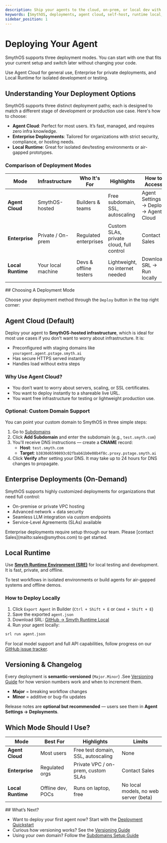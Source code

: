```yaml
---
description: Ship your agents to the cloud, on-prem, or local dev with version control and zero-downtime rollouts.
keywords: [SmythOS, deployments, agent cloud, self-host, runtime local, CI/CD]
sidebar_position: 1
---
```


# Deploying Your Agent

SmythOS supports three deployment modes. You can start with one that fits your current setup and switch later without changing your code.

<InfoCallout title="TL;DR">
Use Agent Cloud for general use, Enterprise for private deployments, and Local Runtime for isolated development or testing.
</InfoCallout>

<Spacer size="md" />

## Understanding Your Deployment Options

SmythOS supports three distinct deployment paths; each is designed to match a different stage of development or production use case. Here's how to choose:

- **Agent Cloud**: Perfect for most users. It’s fast, managed, and requires zero infra knowledge.
- **Enterprise Deployments**: Tailored for organizations with strict security, compliance, or hosting needs.
- **Local Runtime**: Great for isolated dev/testing environments or air-gapped prototypes.

<Spacer size="md" />

### Comparison of Deployment Modes

| Mode              | Infrastructure     | Who It's For           | Highlights                               | How to Access                         |
| ----------------- | ------------------ | ---------------------- | ---------------------------------------- | ------------------------------------- |
| **Agent Cloud**   | SmythOS-hosted     | Builders & teams       | Free subdomain, SSL, autoscaling         | Agent Settings → Deploy → Agent Cloud |
| **Enterprise**    | Private / On-prem  | Regulated enterprises  | Custom SLAs, private cloud, full control | Contact Sales                         |
| **Local Runtime** | Your local machine | Devs & offline testers | Lightweight, no internet needed          | Download SRL → Run locally            |

<Spacer size="md" />
## Choosing A Deployment Mode

Choose your deployment method through the `Deploy` button in the top right corner:

## Agent Cloud (Default)

Deploy your agent to **SmythOS-hosted infrastructure**, which is ideal for most use cases if you don't want to worry about infrastructure. It is:

* Preconfigured with staging domains like `youragent.agent.pstage.smyth.ai`
* Has secure HTTPS served instantly
* Handles load without extra steps

### Why Use Agent Cloud?
- You don’t want to worry about servers, scaling, or SSL certificates.
- You want to deploy instantly to a shareable live URL.
- You want free infrastructure for testing or lightweight production use.

<Arcade src="https://demo.arcade.software/XsYTxEJvIx0uRY9nZqn1?embed&embed_mobile=tab&embed_desktop=inline&show_copy_link=true" title="Deployment | SmythOS" />

### Optional: Custom Domain Support

You can point your custom domain to SmythOS in three simple steps:

1. Go to [Subdomains](https://app.smythos.com/domains)
2. Click **Add Subdomain** and enter the subdomain (e.g., `test.smyth.com`)
3. You'll receive DNS instructions — create a **CNAME** record:
   - **Host**: `test.smyth.com`
   - **Target**: `b3830d6590893c02fbab61b0e08b4f8c.proxy.pstage.smyth.ai`
4. Click **Verify** after setting your DNS. It may take up to 24 hours for DNS changes to propagate.

<Spacer size="md" />

## Enterprise Deployments (On-Demand)

SmythOS supports highly customized deployments for organizations that need full control:

* On-premise or private VPC hosting
* Advanced network + data security
* Seamless LLM integration via custom endpoints
* Service-Level Agreements (SLAs) available

<WarningCallout title="Not Self-Service">
Enterprise deployments require setup through our team. Please [contact Sales](mailto:sales@smythos.com) to get started.
</WarningCallout>

<Spacer size="md" />

## Local Runtime

Use [**Smyth Runtime Environment (SRE)**](/docs/agent-runtime/overview) for local testing and development. It is fast, private, and offline.

<InfoCallout title="When to Use Local Runtime">
To test workflows in isolated environments or build agents for air-gapped systems and offline demos.
</InfoCallout>

### How to Deploy Locally

1. Click `Export Agent` in Builder (`Ctrl + Shift + E` or `Cmnd + Shift + E`)
2. Save the exported `agent.json`
3. Download SRL: [GitHub → Smyth Runtime Local](https://github.com/Smyth-ai/smyth-runtime-local)
4. Run your agent locally:

```bash
srl run agent.json
```

<WarningCallout title="Local Runtime Limitations"> For local model support and full API capabilities, follow progress on our [GitHub issue tracker](https://github.com/SmythOS/smyth-runtime). </WarningCallout> 
<Spacer size="md" />

## Versioning & Changelog

Every deployment is **semantic-versioned** (`Major.Minor`) .See [Versioning Guide](/docs/agent-deployments/versioning) for how version numbers work and when to increment them.

- **Major** = breaking workflow changes
- **Minor** = additive or bug-fix updates

Release notes are **optional but recommended** — users see them in **Agent Settings → Deployments**.

<Spacer size="md" />

## Which Mode Should I Use?

| Mode            | Best For         | Highlights                                | Limits                                      |
|----------------|------------------|-------------------------------------------|---------------------------------------------|
| **Agent Cloud**  | Most users       | Free test domain, SSL, autoscaling        | None                                        |
| **Enterprise**   | Regulated orgs   | Private VPC / on-prem, custom SLAs        | Contact Sales                               |
| **Local Runtime**| Offline dev, POCs| Runs on laptop, free                      | No local models, no web server (beta)       |
<Spacer size="md" />
## What’s Next?

- Want to deploy your first agent now? Start with the [Deployment Quickstart](/docs/agent-deployments/quickstart)
- Curious how versioning works? See the [Versioning Guide](/docs/agent-deployments/versioning)
- Using your own domain? Follow the [Subdomains Setup Guide](/docs/agent-deployments/subdomains)
